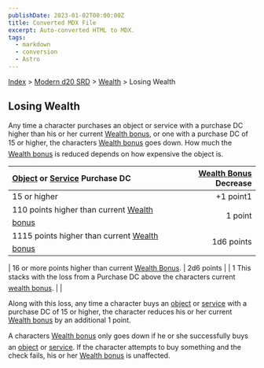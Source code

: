 ```yaml
---
publishDate: 2023-01-02T00:00:00Z
title: Converted MDX File
excerpt: Auto-converted HTML to MDX.
tags:
  - markdown
  - conversion
  - Astro
---
```


[Index](-index) > [Modern d20 SRD](modern-d20-srd-index) > [Wealth](modern-d20-srd-wealth-index) > Losing Wealth

## Losing Wealth

Any time a character purchases an object or service with a purchase DC higher than his or her current [Wealth
bonus](modern-d20-srd-wealth-wealth-bonus), or one with a purchase DC of 15 or higher, the characters [Wealth
bonus](modern-d20-srd-wealth-wealth-bonus) goes down. How much the [Wealth
bonus](modern-d20-srd-wealth-wealth-bonus) is reduced depends on how expensive the object is.

| [Object](modern-d20-srd-equipment-equipment-general) or [Service](modern-d20-srd-equipment-services) Purchase DC | [Wealth Bonus](modern-d20-srd-wealth-wealth-bonus) Decrease |
| :--------------------------------------------------------------------------------------------------------------- | ----------------------------------------------------------: |
| 15 or higher                                                                                                     |                                                   +1 point1 |
| 110 points higher than current [Wealth bonus](modern-d20-srd-wealth-wealth-bonus)                                |                                                     1 point |
| 1115 points higher than current [Wealth bonus](modern-d20-srd-wealth-wealth-bonus)                               |                                                  1d6 points |

| 16 or more points higher than current [Wealth
Bonus](modern-d20-srd-wealth-wealth-bonus). | 2d6 points |
| 1 This stacks with the loss from a Purchase DC above the characters current [wealth
bonus](modern-d20-srd-wealth-wealth-bonus). | |

Along with this loss, any time a character buys an [object](modern-d20-srd-equipment-equipment-general) or [service](modern-d20-srd-equipment-services) with a purchase DC of 15 or higher, the character reduces his or her current [Wealth
bonus](modern-d20-srd-wealth-wealth-bonus) by an additional 1 point.

A characters [Wealth bonus](modern-d20-srd-wealth-wealth-bonus) only goes down if he or she successfully buys an [object](modern-d20-srd-equipment-equipment-general) or [service](modern-d20-srd-equipment-services). If the character attempts to buy something and the check fails, his or her [Wealth
bonus](modern-d20-srd-wealth-wealth-bonus) is unaffected.
